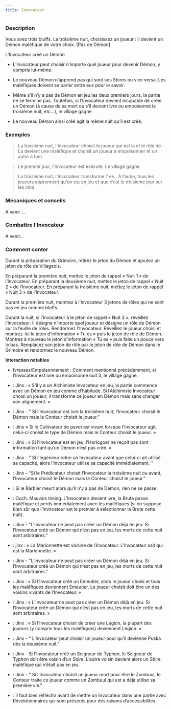 ```yaml
---
title: Invocateur
---
```



<Role INVOCATEUR header />

### Description

Vous avez trois bluffs. La troisième nuit, choisissez un joueur : il devient un Démon maléfique de votre choix. [Pas de Démon]

L’Invocateur créé un Démon

-	L’Invocateur peut choisir n’importe quel joueur pour devenir Démon, y compris lui-même.

-	Le nouveau Démon n’apprend pas qui sont ses Sbires ou vice versa. Les maléfiques doivent se parler entre eux pour le savoir.

-	Même s’il n’y a pas de Démon en jeu les deux premiers jours, la partie ne se termine pas. Toutefois, si l’Invocateur devient incapable de créer un Démon (à cause de sa mort ou s’il devient ivre ou empoisonné la troisième nuit, etc…), le village gagne.

-	Le nouveau Démon ainsi créé agit la même nuit qu’il est créé.

### Exemples

> La troisième nuit, l’Invocateur choisit le joueur qui est la <Role BALANCE /> et le rôle de <Role SANGSUE />. La <Role BALANCE /> devient une <Role SANGSUE /> maléfique et choisit un joueur à empoisonner et un autre à tuer.

> Le premier jour, l’Invocateur est exécuté. Le village gagne.

> La troisième nuit, l’Invocateur transforme l’<Role ALCHIMISTE /> en <Role LEVIATHAN />. A l’aube, tous les joueurs apprennent qu’un <Role LEVIATHAN /> est en jeu et que c’est le troisième jour sur les cinq. 

### Mécaniques et conseils

A venir ...

### Combattre l'Invocateur

A venir...

### Comment conter

Durant la préparation du Grimoire, retirez le jeton du Démon et ajoutez un jeton de rôle de Villageois.

En préparant la première nuit, mettez le jeton de rappel « Nuit 1 » de l’Invocateur. En préparant la deuxième nuit, mettez le jeton de rappel « Nuit 2 » de l’Invocateur. En préparant la troisième nuit, mettez le jeton de rappel « Nuit 3 » de l’Invocateur.

Durant la première nuit, montrez à l’Invocateur 3 jetons de rôles qui ne sont pas en jeu comme bluffs.

Durant la nuit, si l’Invocateur à le jeton de rappel « Nuit 3 », réveillez l’Invocateur. Il désigne n’importe quel joueur et désigne un rôle de Démon sur la feuille de rôles. Rendormez l’Invocateur. Réveillez le joueur choisi et montrez-lui le jeton d’information « Tu es » puis le jeton de rôle de Démon. Montrez à nouveau le jeton d’information « Tu es » puis faite un pouce vers le bas. Remplacez son jeton de rôle par le jeton de rôle de Démon dans le Grimoire et rendormez le nouveau Démon.

**Interaction notables**

- Ivresses/Empoisonnement : Comment mentionné précédemment, si l’Invocateur est ivre ou empoisonné nuit 3, le village gagne.

- <Role ALCHIMISTE /> : Jinx : « S’il y a un Alchimiste Invocateur en jeu, la partie commence avec un Démon en jeu comme d’habitude. Si l’Alchimiste Invocateur choisi un joueur, il transforme ce joueur en Démon mais sans changer son alignement. »

- <Role COURTISANE /> : Jinx - " Si l’Invocateur est ivre la troisième nuit, l’Invocateur choisit le Démon mais le Conteur choisit le joueur."

- <Role CULTIVATEUR_DE_PAVOT /> : Jinx « Si le Cultivateur de pavot est vivant lorsque l’Invocateur agit, celui-ci choisit le type de Démon mais le Conteur choisit le joueur. »

- <Role HORLOGER /> : Jinx : « Si l’Invocateur est en jeu, l’Horlogoer ne reçoit pas sont information tant qu’un Démon n’est pas créé. »

- <Role INGENIEUR /> : Jinx - " Si l’Ingénieur retire un Invocateur avant que celui-ci ait utilisé sa capacité, alors l’Invocateur utilise sa capacité immédiatement. "

- <Role PREDICATEUR /> : Jinx – “Si le Prédicateur choisit l’Invocateur la troisième nuit ou avant, l’Invocateur choisit le Démon mais le Conteur choisit le joueur."

- <Role BARBIER /> : Si le Barbier meurt alors qu’il n’y a pas de Démon, rien ne se passe.

- <Role BRUTE /> : Ouch. Mauvais timing. L’Invocateur devient ivre, la Brute passe maléfique et perds immédiatement avec les maléfiques (si on suppose bien sûr que l’Invocateur est le premier à sélectionner la Brute cette nuit).

- <Role CHAPELIER /> : Jinx - "L’Invocateur ne peut pas créer un Démon déjà en jeu. Si l’Invocateur créé un Démon qui n’est pas en jeu, les morts de cette nuit sont arbitraires."

- <Role MARIONNETTE /> : jinx : « La Marionnette est voisine de l’Invocateur. L’Invocateur sait qui est la Marionnette. »

- <Role VIEILLE_CHOUETTE /> : Jinx - "L’Invocateur ne peut pas créer un Démon déjà en jeu. Si l’Invocateur créé un Démon qui n’est pas en jeu, les morts de cette nuit sont arbitraires."

- <Role EMEUTIER /> : Jinx : « Si l’Invocateur créé un Emeutier, alors le joueur choisi et tous les maléfiques deviennent Emeutier. Le joueur choisit doit être un des voisins vivants de l’Invocateur. »

- <Role KAZALI /> : Jinx : « L’Invocateur ne peut pas créer un Démon déjà en jeu. Si l’Invocateur créé un Démon qui n’est pas en jeu, les morts de cette nuit sont arbitraires. »

- <Role LEGION /> : Jinx : « Si l’Invocateur choisit de créer une Légion, la plupart des joueurs (y compris tous les maléfiques) deviennent Légion. »

- <Role PUKKA /> : Jinx - " L’Invocateur peut choisir un joueur pour qu’il devienne Pukka dès la deuxième nuit."

- <Role SEIGNEUR_DE_TYPHON /> : Jinx - Si l’Invocateur créé un Seigneur de Typhon, le Seigneur de Typhon doit être voisin d’un Sbire. L’autre voisin devient alors un Sbire maléfique qui n’était pas en jeu.

- <Role ZOMBUUL /> : Jinx - " Si l’Invocateur choisit un joueur mort pour être le Zombuul, le Conteur traite ce joueur comme un Zombuul qui est a déjà utilisé sa première vie." 

- <Fabled REVOLUTIONNAIRE /> : Il faut bien réfléchir avant de mettre un Invocateur dans une partie avec Révolutionnaires qui sont présents pour des raisons d’accessibilités. 